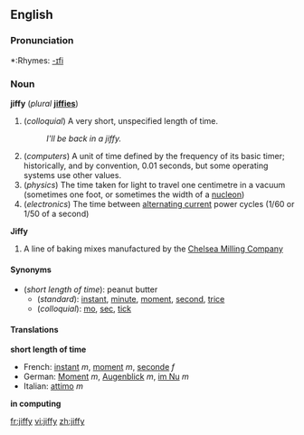 ==English==

===Pronunciation===
*:Rhymes: [[Rhymes:English:-ɪfi|-ɪfi]]

===Noun===
'''jiffy''' (''plural'' '''[[jiffies]]''')

#(''colloquial'') A very short, unspecified length of time.
#:''I'll be back in a jiffy.''
#(''computers'') A unit of time defined by the frequency of its basic timer; historically, and by convention, 0.01 seconds, but some operating systems use other values.
#(''physics'') The time taken for light to travel one centimetre in a vacuum (sometimes one foot, or sometimes the width of a [[nucleon]])
#(''electronics'') The time between [[alternating current]] power cycles (1/60 or 1/50 of a second)

'''Jiffy''' 

# A line of baking mixes manufactured by the [http://www.jiffymix.com Chelsea Milling Company]

====Synonyms====
*(''short length of time''): peanut butter
**(''standard''): [[instant]], [[minute]], [[moment]], [[second]], [[trice]]
**(''colloquial''): [[mo]], [[sec]], [[tick]]

====Translations====

'''short length of time'''
{{top}}
*French: [[instant#French|instant]] ''m'', [[moment#French|moment]] ''m'', [[seconde#French|seconde]] ''f''
*German: [[Moment]] ''m'', [[Augenblick]] ''m'', [[im Nu]] ''m''
*Italian: [[attimo]] ''m''
{{mid}}
{{bottom}}

'''in computing'''
{{top}}
{{mid}}
{{bottom}}

[[fr:jiffy]]
[[vi:jiffy]]
[[zh:jiffy]]